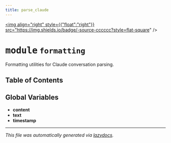 ```yaml
---
title: parse_claude
---
```


<a href="https://github.com/drothermel/%24%7BREPO%7D/blob/main/src/parse_claude/formatting.py"><img align="right" style={{"float":"right"}} src="https://img.shields.io/badge/-source-cccccc?style=flat-square" /></a>

# <kbd>module</kbd> `formatting`
Formatting utilities for Claude conversation parsing.


## Table of Contents



**Global Variables**
---------------
- **content**
- **text**
- **timestamp**




---

_This file was automatically generated via [lazydocs](https://github.com/ml-tooling/lazydocs)._
